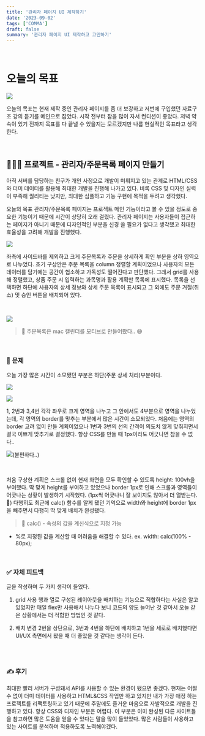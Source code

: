 ```yaml
---
title: '관리자 페이지 UI 제작하기'
date: '2023-09-02'
tags: ['COMMA']
draft: false
summary: '관리자 페이지 UI 제작하고 고민하기'
---
```


<br/>

# 오늘의 목표
![](https://velog.velcdn.com/images/mintmin0320/post/f7acefb4-a626-4736-893a-0b7e66a297aa/image.png)

오늘의 목표는 현재 제작 중인 관리자 페이지를 좀 더 보강하고 저번에 구입했던 자료구조 강의 듣기를 메인으로 잡았다. 시작 전부터 잠을 많이 자서 컨디션이 좋았다. 저녁 약속이 있기 전까지 목표를 다 끝낼 수 있을지는 모르겠지만 나름 현실적인 목표라고 생각한다.

<br/>

## 👨🏻‍💻 프로젝트 - 관리자/주문목록 페이지 만들기
아직 서버를 담당하는 친구가 개인 사정으로 개발이 미뤄지고 있는 관계로 HTML/CSS와 더미 데이터를 활용해 최대한 개발을 진행해 나가고 있다. 비록 CSS 및 디자인 실력이 부족해 퀄리티는 낮지만, 최대한 심플하고 기능 구현에 목적을 두려고 생각했다.

오늘의 목표 관리자/주문목록 페이지는 프로젝트 메인 기능이라고 볼 수 있을 정도로 중요한 기능이기 때문에 시간이 상당히 오래 걸렸다. 관리자 페이지는 사용자들이 접근하는 페이지가 아니기 때문에 디자인적인 부분을 신경 쓸 필요가 없다고 생각했고 최대한 효율성을 고려해 개발을 진행했다.

![](https://velog.velcdn.com/images/mintmin0320/post/6e2333f7-9015-47a8-a823-9a2420f9ba68/image.png)

좌측에 사이드바를 제외하고 크게 주문목록과 주문을 상세하게 확인 부분을 상하 영역으로 나누었다.
초기 구상안은 주문 목록을 column 정렬할 계획이었으나 사용자의 모든 데이터를 담기에는 공간이 협소하고 가독성도 떨어진다고 판단했다. 그래서 grid를 사용해 정렬했고, 상품 주문 시 입력하는 과목명과 활용 계획만 목록에 표시했다. 목록을 선택하면 하단에 사용자의 상세 정보와 상세 주문 목록이 표시되고 그 외에도 주문 거절(취소) 및 승인 버튼을 배치되어 있다.

<br/>

![](https://velog.velcdn.com/images/mintmin0320/post/a3985767-c52d-4a3d-907c-86519dcde6d2/image.png) 
> 📌 주문목록은 mac 캘린더를 모티브로 만들어봤다.. 😅

<br/>

### 🔎 문제
오늘 가장 많은 시간이 소모됐던 부분은 하단(주문 상세 처리)부분이다. 

![](https://velog.velcdn.com/images/mintmin0320/post/49f4c983-4cd7-464c-bba0-8f48af684e5f/image.png)


![](https://velog.velcdn.com/images/mintmin0320/post/282d1979-f29b-4146-9621-ed0e5adcced6/image.png)

1, 2번과 3,4번 각각 좌우로 크게 영역을 나누고 그 안에서도 4부분으로 영역을 나누었는데, 각 영역의 border를 맞추는 부분에서 많은 시간이 소모되었다.
처음에는 영역의 border 고려 없이 만들 계획이었으나 1번과 3번의 선의 간격이 의도치 않게 맞춰지면서 결국 이쁘게 맞추기로 결정했다. 항상 CSS를 만들 때 1px이라도 어긋나면 참을 수 없다..

![](https://velog.velcdn.com/images/mintmin0320/post/1e203d7b-c56f-428b-97df-e2c074865db3/image.png)(불편하다..)

<br/>

처음 구상한 계획은 스크롤 없이 현재 화면을 모두 확인할 수 있도록 height: 100vh을 부여했다. 딱 맞게 height를 부여하고 있었으나 border 1px로 인해 스크롤과 영역들이 어긋나는 상황이 발생하기 시작했다.
(1px씩 어긋나니 잘 보이지도 않아서 더 열받는다. 🤯)
다행히도 최근에 calc() 함수를 알게 됐던 기억으로 width와 height에 border 1px을 빼주면서 다행히 딱 맞게 배치가 완성됐다.

> 📌 calc() - 속성의 값을 계신식으로 지정 가능
- %로 지정된 값을 계산할 때 어려움을 해결할 수 있다.
ex. width: calc(100% - 80px);

<br/>

### ✅ 자체 피드백
글을 작성하며 두 가지 생각이 들었다.

1. grid 사용
행과 열로 구성된 레이아웃을 배치하는 기능으로 적합하다는 사실은 알고 있었지만 매일 flex만 사용해서 나누다 보니 코드의 양도 늘어난 것 같아서 오늘 같은 상황에서는 더 적합한 방법인 것 같다.

2. 배치 변경
2번을 상단으로, 3번과 4번을 하단에 배치하고 1번을 세로로 배치했다면 UI/UX 측면에서 봤을 때 더 좋았을 것 같다는 생각이 든다.


<br/><br/>

### ✍️ 후기
최대한 빨리 서버가 구성돼서 API를 사용할 수 있는 환경이 됐으면 좋겠다. 현재는 어쩔 수 없이 더미 데이터를 사용하고 HTML&CSS 작업만 하고 있지만 내가 가장 애정 하는 프로젝트를 리팩토링하고 있기 때문에 주말에도 즐거운 마음으로 자발적으로 개발을 진행하고 있다.
항상 CSS와 디자인 부분은 어렵다. 이 부분은 이미 완성된 다른 사이트들을 참고하면 많은 도움을 얻을 수 있다는 말을 많이 들었었다. 많은 사람들이 사용하고 있는 사이트를 분석하며 적용하도록 노력해야겠다.
